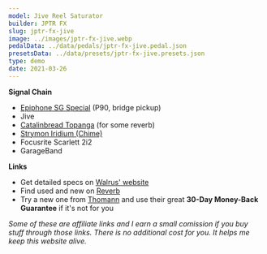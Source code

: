 ```yaml
---
model: Jive Reel Saturator
builder: JPTR FX
slug: jptr-fx-jive
image: ../images/jptr-fx-jive.webp
pedalData: ../data/pedals/jptr-fx-jive.pedal.json
presetsData: ../data/presets/jptr-fx-jive.presets.json
type: demo
date: 2021-03-26
---
```


**Signal Chain**

- [Epiphone SG Special](https://www.thomann.de/intl/epiphone_sg_special_p_90_faded_pelham.htm?partner_id=15606) (P90, bridge pickup)
- Jive
- [Catalinbread Topanga](/demos/catalinbread-topanga) (for some reverb)
- [Strymon Iridium (Chime)](/demos/strymon-iridium)
- Focusrite Scarlett 2i2
- GarageBand

**Links**

- Get detailed specs on [Walrus' website](https://www.walrusaudio.com/products/mako-series-acs1-amp-cab-simulator)
- Find used and new on [Reverb](https://reverb.grsm.io/loopydemos-walrus-audio-acs1)
- Try a new one from [Thomann](https://www.thomann.de/intl/walrus_audio_acs_1_ampcab_simulator.htm?partner_id=15606) and use their great **30-Day Money-Back Guarantee** if it's not for you

_Some of these are affiliate links and I earn a small comission if you buy stuff through those links. There is no additional cost for you. It helps me keep this website alive._
